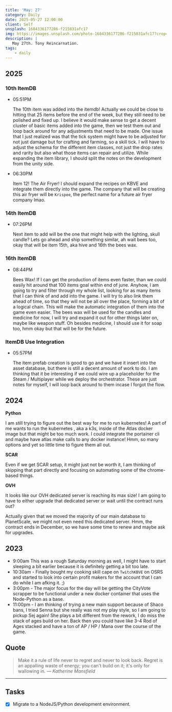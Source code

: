 ```yaml
---
title: 'May: 27'
category: Daily
date: 2025-05-27 12:00:00
client: Self
unsplash: 1684336177286-f215831afc17
img: https://images.unsplash.com/photo-1684336177286-f215831afc17?crop=entropy&cs=srgb&fm=jpg&ixid=MnwzNjM5Nzd8MHwxfHJhbmRvbXx8fHx8fHx8fDE2ODE3NDg2ODY&ixlib=rb-4.0.3&q=85
description: |
   May 27th. Tony Reincarnation.
tags:
    - daily
---
```


<Adsense />


## 2025

### 10th ItemDB

-   05:51PM

    The 10th item was added into the itemdb!
    Actually we could be close to hitting that 25 items before the end of the week, but they still need to be polished and fixed up.
    I believe it would make sense to get a decent cluster of basic items added into the game, then we test them out and loop back around for any adjustments that need to be made.
    One issue that I just realized was that the tick system might have to be adjusted for not just damage but for crafting and farming, so a skill tick.
    I will have to adjust the schema for the different item classes, not just the drop rates and rarity but also what those items can repair and utilize.
    While expanding the item library, I should split the notes on the development from the unity side.

-   06:30PM

    Item 12! The Air Fryer!
    I should expand the recipes on KBVE and integrate them directly into the game.
    The company that will be creating this air fryer will be `Krispee`, the perfect name for a future air fryer company lmao.


### 14th ItemDB

-   07:26PM

    Next item to add will be the one that might help with the lighting, skull candle?
    Lets go ahead and ship something similar, ah wait bees too, okay that will be item 15th, aka hive and 16th the bees wax. 

### 16th ItemDB

-   08:44PM

    Bees Wax!
    If I can get the production of items even faster, than we could easily hit around that 100 items goal within end of june.
    Anyhow, I am going to try and filter through my whole list, looking for as many items that I can think of and add into the game.
    I will try to also link them ahead of time, so that they will not be all over the place, forming a bit of a logical chain.
    This will make the automatic integration of them into the game even easier.
    The bees wax will be used for the candles and medicine for now, I will try and expand it out for other things later on, maybe like weapon stuff.
    Oh besides medicine, I should use it for soap too, hmm okay but that will be for the future.

### ItemDB Use Integration

-   05:57PM

    The item prefab creation is good to go and we have it insert into the asset database, but there is still a decent amount of work to do.
    I am thinking that it be interesting if we could wire up a placeholder for the Steam / Multiplayer while we deploy the orchestrator.
    These are just notes for myself, I will loop back around to them incase I forgot the flow.

## 2024

**Python**

I am still trying to figure out the best way for me to run kubernetes!
A part of me wants to run the kubernetes , aka a k3s, inside of the Atlas docker image but that might be too much work.
I could integrate the portainer cli and maybe have atlas make calls to any docker instance! Hmm, so many options and yet so little time to figure them all out.


**SCAR**

Even if we get SCAR setup, it might just not be worth it, I am thinking of skipping that part directly and focusing on automating some of the chrome-based things.

**OVH**

It looks like our OVH dedicated server is reaching its max size!
I am going to have to either upgrade that dedicated server or wait until the contract runs out?

Actually given that we moved the majority of our main database to PlanetScale, we might not even need this dedicated server.
Hmm, the contract ends in December, so we have some time to renew and maybe ask for upgrades.

## 2023

- 9:00am This was a rough Saturday morning as well, I might have to start sleeping a bit earlier because it is definitely getting a bit too late.
- 10:30am - Finally bought my cooking skill cape on `TwitchKBVE` on OSRS and started to look into certain profit makers for the account that I can do while I am afking it. ;)
- 3:00pm - The major focus for the day will be getting the CityVote scrapper to be functional under a new docker container that uses the Node-Python as a base.
- 11:00pm - I am thinking of trying a new main support because of Shaco bans, I tried Senna but she really was not my play style, so I am going to pickup Sej again! She plays a bit different from the rework, I do miss the stack of ages build on her. Back then you could have like 3-4 Rod of Ages stacked and have a ton of AP / HP / Mana over the course of the game.

## Quote

> Make it a rule of life never to regret and never to look back. Regret is an appalling waste of energy; you can't build on it; it's only for wallowing in.
> — <cite>Katherine Mansfield</cite>

---

## Tasks

- [x] Migrate to a NodeJS/Python development environment.